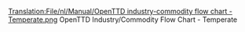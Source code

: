 [[Translation:File/nl/Manual/OpenTTD industry-commodity flow chart - Temperate.png]]
OpenTTD Industry/Commodity Flow Chart - Temperate